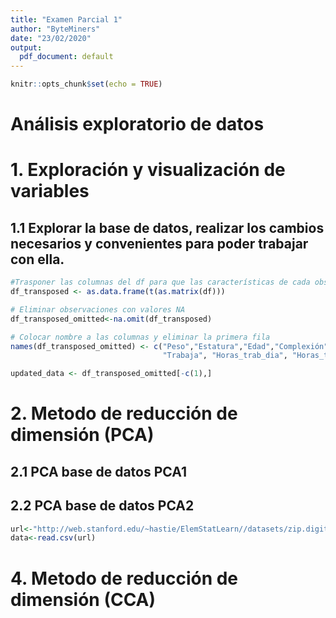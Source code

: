 ---
title: "Examen Parcial 1"
author: "ByteMiners"
date: "23/02/2020"
output:
  pdf_document: default
---
```{r setup, include=FALSE}
knitr::opts_chunk$set(echo = TRUE)
```

# Análisis exploratorio de datos

# 1. Exploración y visualización de variables
## 1.1 Explorar la base de datos, realizar los cambios necesarios y convenientes para poder trabajar con ella.
```{r, include=TRUE}
#Trasponer las columnas del df para que las características de cada observacion estén ordenadas por columnas 
df_transposed <- as.data.frame(t(as.matrix(df)))

# Eliminar observaciones con valores NA
df_transposed_omitted<-na.omit(df_transposed)

# Colocar nombre a las columnas y eliminar la primera fila 
names(df_transposed_omitted) <- c("Peso","Estatura","Edad","Complexión","Papás_separados","Cantidad_hermanos",
                                  "Trabaja", "Horas_trab_dia", "Horas_trab_mes", "Salario_mes")

updated_data <- df_transposed_omitted[-c(1),] 
```
# 2. Metodo de reducción de dimensión (PCA)
## 2.1 PCA base de datos PCA1
## 2.2 PCA base de datos PCA2
```{r, include=TRUE}
url<-"http://web.stanford.edu/~hastie/ElemStatLearn//datasets/zip.digits/train.2"
data<-read.csv(url)
```

# 4. Metodo de reducción de dimensión (CCA)